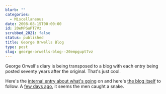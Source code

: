```yaml
---
blurb: ""
categories:
  - Miscellaneous
date: 2008-08-15T00:00:00
id: 20eMPGuPT7Vz
scrubbed_2021: false
status: published
title: George Orwells Blog
type: post
slug: george-orwells-blog--20empgupt7vz
---
```


George Orwell's diary is being transposed to a blog with each entry
being posted seventy years after the original. That's just cool.

Here's the
[internal entry about what's going](http://orwelldiaries.wordpress.com/1938/07/23/orwelldiaries/)
on and here's
[the blog itself](http://orwelldiaries.wordpress.com/) to follow. A
[few days ago](http://orwelldiaries.wordpress.com/1938/08/11/august-11/),
it seems the men caught a snake.